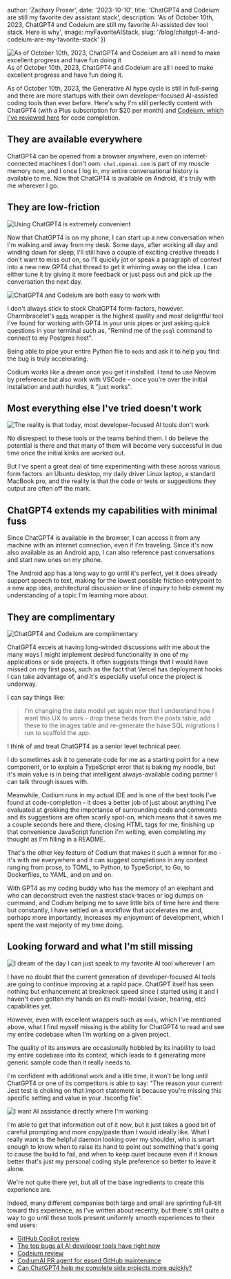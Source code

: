 



  author: 'Zachary Proser',
  date: '2023-10-10',
  title: 'ChatGPT4 and Codeium are still my favorite dev assistant stack', 
  description: 'As of October 10th, 2023, ChatGPT4 and Codeium are still my favorite AI-assisted dev tool stack. Here is why',
  image: myFavoriteAIStack,
  slug: '/blog/chatgpt-4-and-codeium-are-my-favorite-stack'
})



<Image src={myFavoriteAIStack} alt="As of October 10th, 2023, ChatGPT4 and Codeium are all I need to make excellent progress and have fun doing it" />
<figcaption>As of October 10th, 2023, ChatGPT4 and Codeium are all I need to make excellent progress and have fun doing it.</figcaption>

As of October 10th, 2023, the Generative AI hype cycle is still in full-swing and there are more startups with their own developer-focused AI-assisted coding tools than ever before. Here's why 
I'm still perfectly content with ChatGPT4 (with a Plus subscription for $20 per month) and [Codeium, which I've reviewed here](/blog/codeium-review) for code completion. 

## They are available everywhere

ChatGPT4 can be opened from a browser anywhere, even on internet-connected machines I don't own: `chat.openai.com` is part of my muscle memory now, and I once I log in, my entire 
conversational history is available to me. Now that ChatGPT4 is available on Android, it's truly with me wherever I go.  

## They are low-friction

<Image src={robotUpliftingHuman} alt="Using ChatGPT4 is extremely convenient" />

Now that ChatGPT4 is on my phone, I can start up a new conversation when I'm walking and away from my desk. Some days, after working all day and winding down for sleep, I'll still have a couple of exciting 
creative threads I don't want to miss out on, so I'll quickly jot or speak a paragraph of context into a new new GPT4 chat thread to get it whirring away on the idea. I can either tune it by giving it more 
feedback or just pass out and pick up the conversation the next day. 

<Image src={workingWithAI} alt="ChatGPT4 and Codeium are both easy to work with" />

I don't always stick to stock ChatGPT4 form-factors, however. Charmbracelet's [`mods`](https://github.com/charmbraclet/mods) wrapper is the highest quality and most delightful tool I've found for working with 
GPT4 in your unix pipes or just asking quick questions in your terminal such as, "Remind me of the `psql` command to connect to my Postgres host". 

Being able to pipe your entire Python file to `mods` and ask it 
to help you find the bug is truly accelerating. 

Codium works like a dream once you get it installed. I tend to use Neovim by preference but also work with VSCode - once you're over the initial installation and auth hurdles, it "just works".

<ConsultingCTA />

## Most everything else I've tried doesn't work 

<Image src={mostAIToolsDontWork} alt="The reality is that today, most developer-focused AI tools don't work" />

No disrespect to these tools or the teams behind them. I do believe the potential is there and that many of them will become very successful in due time once the initial kinks are worked out. 

But I've spent a great deal of time experimenting with these across various form factors: an Ubuntu desktop, my daily driver Linux laptop, a standard MacBook pro, and the reality is that the code or tests
or suggestions they output are often off the mark. 

## ChatGPT4 extends my capabilities with minimal fuss

Since ChatGPT4 is available in the browser, I can access it from any machine with an internet connection, even if I'm traveling. Since it's now also available as an Android app, I can also reference past
conversations and start new ones on my phone. 

The Android app has a long way to go until it's perfect, yet it does already support speech to text, making for the lowest possible friction entrypoint to a new 
app idea, architectural discussion or line of inquiry to help cement my understanding of a topic I'm learning more about. 

## They are complimentary 

<Image src={complimentaryAI} alt="ChatGPT4 and Codeium are complimentary" />

ChatGPT4 excels at having long-winded discussions with me about the many ways I might implement desired functionality in one of my applications or side projects. It often suggests things that I would have missed 
on my first pass, such as the fact that Vercel has deployment hooks I can take advantage of, and it's especially useful once the project is underway. 

I can say things like: 

> I'm changing the data model yet again now that I understand how I want this UX to work - drop these fields from the posts table, add these to the images table and re-generate the base SQL migrations I run to scaffold the app. 

I think of and treat ChatGPT4 as a senior level technical peer. 

I do sometimes ask it to generate code for me as a starting point for a new component, or to explain a TypeScript error that is baking my noodle, but it's main value is in being that intelligent always-available 
coding partner I can talk through issues with. 

Meanwhile, Codium runs in my actual IDE and is one of the best tools I've found at code-completion - it does a better job of just about anything I've evaluated at grokking the importance of surrounding code and comments 
and its suggestions are often scarily spot-on, which means that it saves me a couple seconds here and there, closing HTML tags for me, finishing up that convenience JavaScript function I'm writing, even completing 
my thought as I'm filling in a README. 

That's the other key feature of Codium that makes it such a winner for me - it's with me everywhere and it can suggest completions in any context ranging from prose, to TOML, to Python, 
to TypeScript, to Go, to Dockerfiles, to YAML, and on and on. 

With GPT4 as my coding buddy who has the memory of an elephant and who can deconstruct even the nastiest stack-traces or log dumps on command, and Codium helping me to save little bits of time here and there but constantly,
I have settled on a workflow that accelerates me and, perhaps more importantly, increases my enjoyment of development, which I spent the vast majority of my time doing. 

## Looking forward and what I'm still missing 

<Image src={robotAndHumanTogetherness} alt="I dream of the day I can just speak to my favorite AI tool wherever I am" />

I have no doubt that the current generation of developer-focused AI tools are going to continue improving at a rapid pace. ChatGPT itself has seen nothing but enhancement at breakneck speed since I started using it and I haven't 
even gotten my hands on its multi-modal (vision, hearing, etc) capabilities yet. 

However, even with excellent wrappers such as `mods`, which I've mentioned above, what I find myself missing is the ability for ChatGPT4 to read and 
see my entire codebase when I'm working on a given project. 

The quality of its answers are occasionally hobbled by its inability to load my entire codebase into its context, which leads to it generating more generic sample code than it really needs to. 

I'm confident with additional work and a litle time, it won't be long until ChatGPT4 or one of its competitors is able to say: "The reason your current Jest test is choking on that import statement is because you're missing this specific setting and value in your .tsconfig file". 

<Image src={aiDirectEnhancement} alt="I want AI assistance directly where I'm working" />

I'm able to get that information out of it now, but it just takes a good bit of careful prompting and more copy/paste than I would ideally like. What I really want is the helpful daemon looking over my shoulder, who is smart enough to know 
when to raise its hand to point out something that's going to cause the build to fail, and when to keep quiet because even if it knows better that's just my personal coding style preference so better to leave it alone. 

<ConsultingCTA />

We're not quite there yet, but all of the base ingredients to create this experience are. 

Indeed, many different companies both large and small are sprinting full-tilt toward this experience, as I've written about recently, but there's still quite a way to go until these tools present uniformly smooth experiences to their end users: 

* [GitHub Copilot review](/blog/github-copilot-review)
* [The top bugs all AI developer tools have right now](/blog/top-ai-dev-tools-bugs)
* [Codeium review](/blog/codeium-review)
* [CodiumAI PR agent for eased GitHub maintenance](/blog/codeium-ai-pinecone-pr-agent)
* [Can ChatGPT4 help me complete side projects more quickly?](/blog/chatgpt-4-experiment-and-ai-development)
